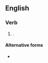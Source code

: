 ==English==

===Verb===
{{head|en|verb form}}

# {{en-third-person singular of|feague}}.

====Alternative forms====
* {{l|en|feaks}}